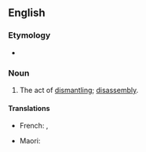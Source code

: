 ==English==

===Etymology===
* {{suffix|en|dismantle|ment}}

===Noun===
{{en-noun|~}}

# The act of [[dismantle|dismantling]]; [[disassembly]].

====Translations====
{{trans-top}}
* French: {{t+|fr|démantèlement|m}}, {{t+|fr|démontage|m}}
{{trans-mid}}
* Maori: {{t|mi|whakahoronga}}
{{trans-bottom}}